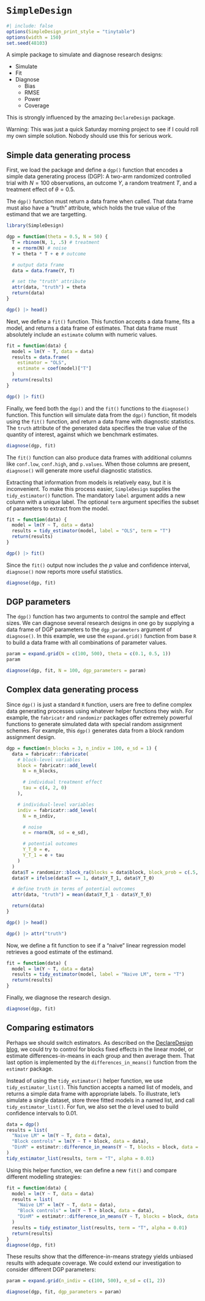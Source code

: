 # `SimpleDesign`

```r
#| include: false
options(SimpleDesign_print_style = "tinytable")
options(width = 150)
set.seed(48103)
```

A simple package to simulate and diagnose research designs:

* Simulate
* Fit
* Diagnose
  - Bias
  - RMSE
  - Power
  - Coverage

This is strongly influenced by the amazing `DeclareDesign` package.

Warning: This was just a quick Saturday morning project to see if I could roll my own simple solution. Nobody should use this for serious work.

## Simple data generating process

First, we load the package and define a `dgp()` function that encodes a simple data generating process (DGP): A two-arm randomized controlled trial with $N=100$ observations, an outcome $Y$, a random treatment $T$, and a treatment effect of $\theta=0.5$. 

The `dgp()` function must return a data frame when called. That data frame must also have a "truth" attribute, which holds the true value of the estimand that we are targetting.

```r
library(SimpleDesign)

dgp = function(theta = 0.5, N = 50) {
  T = rbinom(N, 1, .5) # treatment
  e = rnorm(N) # noise
  Y = theta * T + e # outcome

  # output data frame
  data = data.frame(Y, T)

  # set the "truth" attribute
  attr(data, "truth") = theta
  return(data)
}

dgp() |> head()
```

Next, we define a `fit()` function. This function accepts a data frame, fits a model, and returns a data frame of estimates. That data frame must absolutely include an `estimate` column with numeric values. 

```r
fit = function(data) {
  model = lm(Y ~ T, data = data)
  results = data.frame(
    estimator = "OLS",
    estimate = coef(model)["T"]
  )
  return(results)
}

dgp() |> fit()
```

Finally, we feed both the `dgp()` and the `fit()` functions to the `diagnose()` function. This function will simulate data from the `dgp()` function, fit models using the `fit()` function, and return a data frame with diagnostic statistics. The `truth` attribute of the generated data specifies the true value of the quantity of interest, against which we benchmark estimates.


```r
diagnose(dgp, fit)
```

The `fit()` function can also produce data frames with additional columns like `conf.low`, `conf.high`, and `p.values`. When those columns are present, `diagnose()` will generate more useful diagnostic statistics.

Extracting that information from models is relatively easy, but it is inconvenient. To make this process easier, `SimpleDesign` supplies the `tidy_estimator()` function. The mandatory `label` argument adds a new column with a unique label. The optional `term` argument specifies the subset of parameters to extract from the model.

```r
fit = function(data) {
  model = lm(Y ~ T, data = data)
  results = tidy_estimator(model, label = "OLS", term = "T")
  return(results)
}

dgp() |> fit()
```

Since the `fit()` output now includes the $p$ value and confidence interval, `diagnose()` now reports more useful statistics.

```r
diagnose(dgp, fit)
```

## DGP parameters

The `dgp()` function has two arguments to control the sample and effect sizes. We can diagnose several research designs in one go by supplying a data frame of DGP parameters to the `dgp_parameters` argument of `diagnose()`. In this example, we use the `expand.grid()` function from base `R` to build a data frame with all combinations of parameter values.

```r
param = expand.grid(N = c(100, 500), theta = c(0.1, 0.5, 1))
param

diagnose(dgp, fit, N = 100, dgp_parameters = param)
```

## Complex data generating process

Since `dgp()` is just a standard `R` function, users are free to define complex data generating processes using whatever helper functions they wish. For example, the `fabricatr` and `randomizr` packages offer extremely powerful functions to generate simulated data with special random assignment schemes. For example, this `dgp()` generates data from a block random assignment design.



```r
dgp = function(n_blocks = 3, n_indiv = 100, e_sd = 1) {
  data = fabricatr::fabricate(
    # block-level variables
    block = fabricatr::add_level(
      N = n_blocks,

      # individual treatment effect
      tau = c(4, 2, 0)
    ),

    # individual-level variables
    indiv = fabricatr::add_level(
      N = n_indiv,

      # noise
      e = rnorm(N, sd = e_sd),

      # potential outcomes
      Y_T_0 = e,
      Y_T_1 = e + tau
    )
  )
  data$T = randomizr::block_ra(blocks = data$block, block_prob = c(.5, .7, .9))
  data$Y = ifelse(data$T == 1, data$Y_T_1, data$Y_T_0)

  # define truth in terms of potential outcomes
  attr(data, "truth") = mean(data$Y_T_1 - data$Y_T_0)

  return(data)
}

dgp() |> head()

dgp() |> attr("truth")
```

Now, we define a fit function to see if a "naive" linear regression model retrieves a good estimate of the estimand.

```r
fit = function(data) {
  model = lm(Y ~ T, data = data)
  results = tidy_estimator(model, label = "Naive LM", term = "T")
  return(results)
}
```

Finally, we diagnose the research design.

```r
diagnose(dgp, fit)
```

## Comparing estimators

Perhaps we should switch estimators. As described on the [DeclareDesign blog](https://declaredesign.org/blog/posts/biased-fixed-effects.html), we could try to control for blocks fixed effects in the linear model, or estimate differences-in-means in each group and then average them. That last option is implemented by the `differences_in_means()` function from the `estimatr` package.

Instead of using the `tidy_estimator()` helper function, we use `tidy_estimator_list()`. This function accepts a named list of models, and returns a simple data frame with appropriate labels. To illustrate, let's simulate a single dataset, store three fitted models in a named list, and call `tidy_estimator_list()`. For fun, we also set the $\alpha$ level used to build confidence intervals to 0.01.

```r
data = dgp()
results = list(
  "Naive LM" = lm(Y ~ T, data = data),
  "Block controls" = lm(Y ~ T + block, data = data),
  "DinM" = estimatr::difference_in_means(Y ~ T, blocks = block, data = data)
)
tidy_estimator_list(results, term = "T", alpha = 0.01)
```

Using this helper function, we can define a new `fit()` and compare different modelling strategies:

```r
fit = function(data) {
  model = lm(Y ~ T, data = data)
  results = list(
    "Naive LM" = lm(Y ~ T, data = data),
    "Block controls" = lm(Y ~ T + block, data = data),
    "DinM" = estimatr::difference_in_means(Y ~ T, blocks = block, data = data)
  )
  results = tidy_estimator_list(results, term = "T", alpha = 0.01)
  return(results)
}
diagnose(dgp, fit)
```

These results show that the difference-in-means strategy yields unbiased results with adequate coverage. We could extend our investigation to consider different DGP parameters:

```r
param = expand.grid(n_indiv = c(100, 500), e_sd = c(1, 2))

diagnose(dgp, fit, dgp_parameters = param)
```
